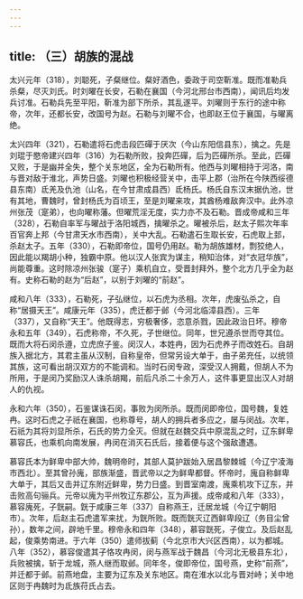 ```yaml
---
---
---
```

title: （三）胡族的混战
---



太兴元年（318），刘聪死，子粲继位。粲好酒色，委政于司空靳准。既而准勒兵杀粲，尽灭刘氏。时刘曜在长安，石勒在襄国（今河北邢台市西南），闻讯后均发兵讨准。石勒兵先至平阳，靳准为部下所杀，其乱遂平。刘曜则于东行的途中称帝，次年，还都长安，改国号为赵。石勒与刘曜不合，也即赵王位于襄国，与曜离绝。

太兴四年（321），石勒遣将石虎击段匹磾于厌次（今山东阳信县东），擒之。先是刘琨于愍帝建兴四年（316）为石勒所败，投奔匹磾，后为匹磾所杀。至此，匹磾又败，于是幽并全失，整个关东地区，全为石勒所有。他西与刘曜相持于河洛，南与晋对敌于淮北，声势日盛。刘曜也积极经营关中，击平上郡（治所在今陕西绥德县东南）氐羌及仇池（山名，在今甘肃成县西）氐杨氏。杨氏自东汉末据仇池，世有其地，曹魏时，曾封杨氏为百顷王，至是刘曜来攻，其酋杨难敌奔汉中。此外凉州张茂（寔弟），也向曜称藩。但曜荒淫无度，实力亦不及石勒。晋成帝咸和三年（328），石勒自率军与曜战于洛阳城西，擒曜杀之。曜被杀后，赵太子熙次年率百官奔上邦（今甘肃天水市西南），关中大乱。石勒遣石生取长安，石虎取上邽，杀赵太子。五年（330），石勒即帝位，国号仍用赵。勒为胡族雄材，剽狡绝人，因此能以羯胡小种，独霸中原。他以汉人张宾为谋主，稍知治体，对“衣冠华族”，尚能尊重。这时除凉州张骏（寔子）乘机自立，受晋封拜外，整个北方几乎全为赵有。史称石勒的赵为“后赵”，以别于刘曜的“前赵”。

咸和八年（333），石勒死，子弘继位，以石虎为丞相。次年，虎废弘杀之，自称“居摄天王”。咸康元年（335），虎迁都于邺（今河北临漳县西）。三年（337），又自称“天王”。他既得志，穷极奢侈，恣意杀戮，因此政治日坏。穆帝永和五年（349），石虎称帝，不久死，子世继位。同年，世兄遵杀世而夺其位。既而大将石闵杀遵，立虎庶子鉴。闵汉人，本姓冉，因为石虎养子而改姓石。自胡族入据北方，其君主虽从汉制，自称皇帝，但常另设大单于，由子弟充任，以统领其族，这可看出胡汉双方的不能调和。当时石闵专政，深受汉人拥戴，但胡人不为所用，于是闵乃奖励汉人诛杀胡羯，前后凡杀二十余万人，这件事更显出汉人对胡人的仇视。

永和六年（350），石鉴谋诛石闵，事败为闵所杀。既而闵即帝位，国号魏，复姓冉。这时石虎之子祇在襄国，也称尊号，胡人的拥兵者多应之，屡与闵战。次年，石祇为其将刘显所杀，石氏的势力全灭。但就在赵魏交兵中原混乱之时，辽东鲜卑慕容氏，也乘机向南发展，冉闵在消灭石氏后，接着便与这个强敌遭遇。

慕容氏本为鲜卑中部大帅，魏明帝时，其部人莫护跋始入居昌黎棘城（今辽宁凌海市西北）。至其曾孙廆，部族渐盛，晋武帝以之为鲜卑都督。怀帝时，廆自称鲜卑大单于，其后又击并辽东附近鲜卑，势力日盛。到晋室南渡，廆乘机攻下辽东，并击败高句骊兵。元帝以廆为平州牧辽东郡公，互为声援。成帝咸和八年（333），慕容廆死，子皝嗣。皝于咸康三年（337）自称燕王，迁居龙城（今辽宁朝阳市）。次年，后赵主石虎遣军来扰，为皝所败。既而皝灭辽西鲜卑段辽（务目尘曾孙），数年之间，辟地千里。穆帝永和四年（348），慕容皝死，子俊立。及后赵乱起，俊乘势南进。于六年（350）遣师拔蓟（今北京市大兴区西南），以为都城。八年（352），慕容俊遣其子恪攻冉闵，闵与燕军战于魏昌（今河北无极县东北），兵败被擒，斩于龙城，燕人继而取邺。同年冬，俊即帝位，国号燕，史称“前燕”，并迁都于邺。前燕地盘，主要为辽东及关东地区。南在淮水以北与晋对峙；关中地区则于冉魏时为氐族苻氏占去。